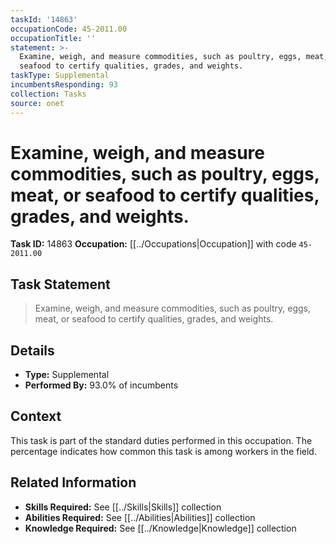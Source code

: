 ```yaml
---
taskId: '14863'
occupationCode: 45-2011.00
occupationTitle: ''
statement: >-
  Examine, weigh, and measure commodities, such as poultry, eggs, meat, or
  seafood to certify qualities, grades, and weights.
taskType: Supplemental
incumbentsResponding: 93
collection: Tasks
source: onet
---
```

# Examine, weigh, and measure commodities, such as poultry, eggs, meat, or seafood to certify qualities, grades, and weights.

**Task ID:** 14863
**Occupation:** [[../Occupations|Occupation]] with code `45-2011.00`

## Task Statement

> Examine, weigh, and measure commodities, such as poultry, eggs, meat, or seafood to certify qualities, grades, and weights.

## Details

- **Type:** Supplemental
- **Performed By:** 93.0% of incumbents

## Context

This task is part of the standard duties performed in this occupation. The percentage indicates how common this task is among workers in the field.

## Related Information

- **Skills Required:** See [[../Skills|Skills]] collection
- **Abilities Required:** See [[../Abilities|Abilities]] collection
- **Knowledge Required:** See [[../Knowledge|Knowledge]] collection

